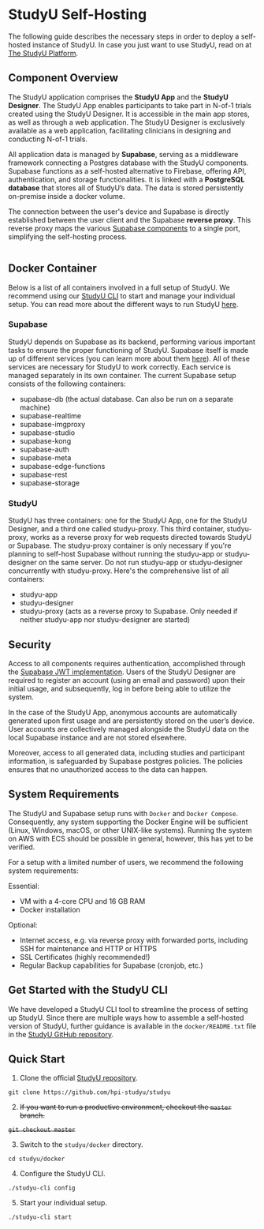 
# StudyU Self-Hosting

The following guide describes the necessary steps in order to deploy a self-hosted instance
of StudyU. In case you just want to use StudyU, read on at [The StudyU Platform](/docs/basics/studyu-platform).

## Component Overview

The StudyU application comprises the **StudyU App** and the **StudyU Designer**. The StudyU App enables participants to
take part in N-of-1 trials created using the StudyU Designer. It is accessible in the main app stores, as well as
through a web application.
The StudyU Designer is exclusively available as a web application, facilitating clinicians in designing and conducting
N-of-1 trials.

All application data is managed by **Supabase**, serving as a middleware framework connecting a Postgres database with
the StudyU components. Supabase functions as a self-hosted alternative to Firebase, offering API, authentication, and
storage functionalities. It is linked with a **PostgreSQL database** that stores all of StudyU’s data. The data is
stored persistently on-premise inside a docker volume.

The connection between the user's device and Supabase is directly established between the user client and the Supabase
**reverse proxy**. This reverse proxy maps the various
[Supabase components](https://supabase.com/docs/guides/self-hosting) to a single port, simplifying the self-hosting
process.

<CaptionWrapper caption="Overview of the components used to self-host a dockerized StudyU instance">
<Image img={thumbnail} />
</CaptionWrapper>

## Docker Container

Below is a list of all containers involved in a full setup of StudyU. We recommend using our
[StudyU CLI](#get-started-with-the-studyu-cli) to start and
manage your individual setup. You can read more about the different ways to run StudyU
[here](https://github.com/hpi-studyu/studyu/tree/dev/docker#overview).

### Supabase

StudyU depends on Supabase as its backend, performing various important tasks to ensure the proper functioning of StudyU.
Supabase itself is made up of different services (you can learn more about them
[here](https://supabase.com/docs/guides/self-hosting#architecture)). All of these services are necessary for StudyU to
work correctly. Each service is managed separately in its own container. The current Supabase setup consists of the
following containers:

- supabase-db (the actual database. Can also be run on a separate machine)
- supabase-realtime
- supabase-imgproxy
- supabase-studio
- supabase-kong
- supabase-auth
- supabase-meta
- supabase-edge-functions
- supabase-rest
- supabase-storage

### StudyU

StudyU has three containers: one for the StudyU App, one for the StudyU Designer, and a third one called studyu-proxy.
This third container, studyu-proxy, works as a reverse proxy for web requests directed towards StudyU or Supabase.
The studyu-proxy container is only necessary if you're planning to self-host Supabase without running the studyu-app
or studyu-designer on the same server. Do not run studyu-app or studyu-designer concurrently with studyu-proxy.
Here's the comprehensive list of all containers:

- studyu-app
- studyu-designer
- studyu-proxy (acts as a reverse proxy to Supabase. Only needed if neither studyu-app nor studyu-designer are started)

## Security

Access to all components requires authentication, accomplished through the
[Supabase JWT implementation](https://supabase.com/docs/learn/auth-deep-dive/auth-deep-dive-jwts). Users of the StudyU
Designer are required to register an account (using an email and password) upon their initial usage, and subsequently,
log in before being able to utilize the system.

In the case of the StudyU App, anonymous accounts are automatically generated upon first usage and are persistently
stored on the user’s device. User accounts are collectively managed alongside the StudyU data on the local Supabase
instance and are not stored elsewhere.

Moreover, access to all generated data, including studies and participant information, is safeguarded by Supabase
postgres policies. The policies ensures that no unauthorized access to the data can happen.

## System Requirements

The StudyU and Supabase setup runs with `Docker` and `Docker Compose`. Consequently, any system supporting the Docker
Engine will be sufficient (Linux, Windows, macOS, or other UNIX-like systems). Running the system on AWS with ECS should
be possible in general, however, this has yet to be verified.

For a setup with a limited number of users, we recommend the following system requirements:

Essential:

- VM with a 4-core CPU and 16 GB RAM
- Docker installation

Optional:

- Internet access, e.g. via reverse proxy with forwarded ports, including SSH for maintenance and HTTP or HTTPS
- SSL Certificates (highly recommended!)
- Regular Backup capabilities for Supabase (cronjob, etc.)

## Get Started with the StudyU CLI

We have developed a StudyU CLI tool to streamline the process of setting up StudyU. Since there are multiple ways how to
assemble a self-hosted version of StudyU, further guidance is available in the `docker/README.txt` file in the
[StudyU GitHub repository](https://github.com/hpi-studyu/studyu/blob/dev/docker/README.md).

## Quick Start

1. Clone the official [StudyU repository](https://github.com/hpi-studyu/studyu).

`git clone https://github.com/hpi-studyu/studyu`

2. ~~If you want to run a productive environment, checkout the `master` branch.~~

~~`git checkout master`~~

3. Switch to the `studyu/docker` directory.

`cd studyu/docker`

4. Configure the StudyU CLI.

`./studyu-cli config`

5. Start your individual setup.

`./studyu-cli start`
